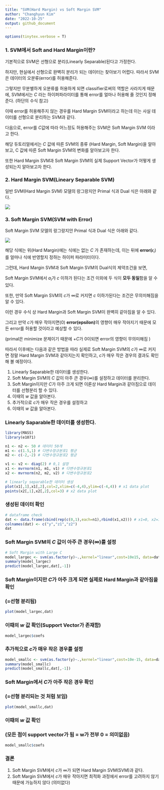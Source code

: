 ```yaml
---
title: "SVM(Hard Margin) vs Soft Margin SVM"
author: "Changhyun Kim"
date: "2022-10-25"
output: github_document
---
```

```r
options(tinytex.verbose = T)
```
### 1. SVM에서 Soft and Hard Margin이란?

기본적으로 SVM은 선형으로 분리(Linearly Separable)된다고 가정한다.

하지만, 현실에서 선형으로 완벽히 분리가 되는 데이터는 찾아보기 어렵다. 따라서 SVM은 데이터의 오분류(error)를 허용해준다.

그렇지만 무분별하게 오분류를 허용하게 되면 classifier로써의 역할은 사라지게 때문에, SVM에서는 $C$ 라는 하이퍼파라미터를 통해 error를 얼마나 허용해 줄 것인지 정해준다. (하단의 수식 참고)

이때 error를 허용해주지 않는 경우를 Hard Margin SVM이라고 하는데 이는 사실 데이터를 선형으로 분리하는 SVM과 같다.

다음으로, error를 $C$값에 따라 어느정도 허용해주는 SVM은 Soft Margin SVM 이라고 한다.

해당 듀토리얼에서는 $C$ 값에 따른 SVM의 종류 (Hard Margin, Soft Margin)을 알아보고, C 값에 따른 Soft Margin SVM의 변화를 알아보고자 한다.

또한 Hard Margin SVM과 Soft Margin SVM의 실제 Support Vector가 어떻게 생성되는지 알아보고자 한다.

### 2. Hard Margin SVM(Lineary Separable SVM)

일반 SVM(Hard Margin SVM) 모델의 랑그랑지안 Primal 식과 Dual 식은 아래와 같다.

![](image/hardmarginsvm.PNG){width="50%," fig.align="center"}

### 3. Soft Margin SVM(SVM with Error)

Soft Margin SVM 모델의 랑그랑지안 Primal 식과 Dual 식은 아래와 같다.

![](image/softmarginsvm.PNG){width="50%," fig.align="center"}

해당 식에는 위(Hard Margin)에는 식에는 없는 $C$ 가 존재하는데, 이는 뒤에 **error(**$\epsilon_i$)를 얼마나 식에 반영할지 정하는 하이퍼 파라미터이다.

그런데, Hard Margin SVM과 Soft Margin SVM의 Dual식의 제약조건을 보면,

Soft Margin SVM에서 $a_i$가 $c$ 이하가 된다는 조건 이외에 두 식이 **모두 동일**함을 알 수 있다.

또한, 만약 Soft Margin SVM의 $c$가 $\infty$로 커지면 $c$ 이하가된다는 조건은 무의미해짐을 알 수 있다.

이런 경우 수식 상 Hard Margin과 Soft Margin SVM이 완벽히 같아짐을 알 수 있다.

그리고 만약 $c$가 매우 작아지면(0) **error(epsilon)**의 영향이 매우 작아지기 때문에 모든 error를 허용할 것이라고 예상할 수 있다.

(primal은 minimize 문제이기 때문에 $+C$가 0이되면 error의 영향이 무의미해짐 )

따라서 이후에는 다음과 같은 방법을 따라 실제로 Soft Margin SVM의 $c$가 $\infty$로 커지면 정말 Hard Margin SVM과 같아지는지 확인하고, $c$가 매우 작은 경우의 결과도 확인해 볼 예정이다.

1.  Linearly Saparable한 데이터를 생성한다.
2.  Soft Margin SVM의 $C$ 값이 아주 큰 경우($\infty$)를 설정하고 데이터를 분리한다.
3.  Soft Margin이지만 $C$가 아주 크게 되면 이론상 Hard Margin과 같아짐으로 데이터를 선형분리 할 수 있다.
4.  이때의 $w$ 값을 알아본다.
5.  추가적으로 $c$가 매우 작은 경우를 설정하고
6.  이때의 $w$ 값을 알아본다.

### Linearly Saparable한 데이터를 생성한다.

```r
library(MASS)
library(e1071)
```

```R
n1 <- n2 <- 50 # 데이터 50개
m1 <- c(1.5,1) # 다변수정규분포1 평균 
m2 <- c(-2,-2) # 다변수정규분포2 평균

v1 <- v2 <- diag(2) # 0,1 설정
x1 <- mvrnorm(n1, m1, v1) # 다변수정규분포1
x2 <- mvrnorm(n2, m2, v2) # 다변수정규분포2

# linearly separable한 데이터 생성
plot(x1[,1],x1[,2],col=2,xlim=c(-4,4),ylim=c(-4,4)) # x1 data plot
points(x2[,1],x2[,2],col=3) # x2 data plot
```

### 생성된 데이터 확인

```R
# dataframe check
dat <- data.frame(cbind(rep(c(0,1),each=n1),rbind(x1,x2))) # x1=0, x2=1
colnames(dat) <- c("y","z1","z2")
dat
```

### Soft Margin SVM의 $C$ 값이 아주 큰 경우($\infty$)를 설정

```R
# Soft Margin with Large C
model_largec <- svm(as.factor(y)~.,kernel="linear",cost=10e15, data=dat) 
summary(model_largec)
predict(model_largec,dat[,-1])
```

### Soft Margin이지만 $C$가 아주 크게 되면 실제로 Hard Margin과 같아짐을 확인

### (=선형 분리됨)

```R
plot(model_largec,dat)
```

### 이때의 $w$ 값 확인(Support Vector가 존재함)

```R
model_largec$coefs 
```

### 추가적으로 $c$가 매우 작은 경우를 설정

```R
model_smallc <- svm(as.factor(y)~.,kernel="linear",cost=10e-15, data=dat) # c가 없는경우(cost=10e-15)으로 큰 경우
summary(model_smallc)
predict(model_smallc,dat[,-1])
```

### Soft Margin에서 $C$가 아주 작은 경우 확인

### (=선형 분리되는 것 처럼 보임)

```R
plot(model_smallc,dat)
```

### 이때의 $w$ 값 확인

### (모든 점이 support vector가 됨 = w가 전부 0 = 의미없음)

```R
model_smallc$coefs
```

### 결론

1.  Soft Margin SVM에서 $c$가 $\infty$가 되면 Hard Margin SVM(SVM)과 같다.
2.  Soft Margin SVM에서 $c$가 매우 작아지면 최적화 과정에서 error를 고려하지 않기 때문에 가능하지 않다 (의미없다)
